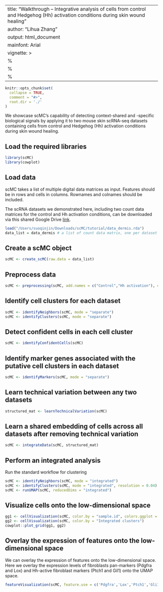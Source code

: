 
---
title: "Walkthrough -- Integrative analysis of cells from control and Hedgehog (Hh) activation conditions during skin wound healing"
author: "Lihua Zhang"
output: html_document
mainfont: Arial
vignette: >
  %\VignetteIndexEntry{Integrating and comparing multiple single cell genomic datasets using scMC}
  %\VignetteEngine{knitr::rmarkdown}
  %\VignetteEncoding{UTF-8}
---

```r
knitr::opts_chunk$set(
  collapse = TRUE,
  comment = "#>",
  root.dir = './'
)
```

We showcase scMC’s capability of detecting context-shared and -specific biological signals by applying it to two mouse skin scRNA-seq datasets containing cells from control and Hedgehog (Hh) activation conditions during skin wound healing. 


## Load the required libraries
```r
library(scMC)
library(cowplot)
```

## Load data
scMC takes a list of multiple digital data matrices as input. Features should be in rows and cells in columns. Rownames and colnames should be included. 

The scRNA datasets we demonstrated here, including two count data matrices for the control and Hh activation conditions, can be downloaded via this shared Google Drive [link](https://drive.google.com/file/d/182EMDA0x5fr2nV7MbC4SDISSjFBS1E0p/view?usp=sharing).

```r
load("/Users/suoqinjin/Downloads/scMC/tutorial/data_dermis.rda")
data_list = data_dermis # a list of count data matrix, one per dataset
```

## Create a scMC object
```r
scMC <- create_scMC(raw.data = data_list)
```

## Preprocess data
```r
scMC <- preprocessing(scMC, add.names = c("Control","Hh activation"), cell.prefix = TRUE)
```

## Identify cell clusters for each dataset
```r
scMC <- identifyNeighbors(scMC, mode = "separate")
scMC <- identifyClusters(scMC, mode = "separate")
```

## Detect confident cells in each cell cluster 

```r
scMC <- identifyConfidentCells(scMC)
```

## Identify marker genes associated with the putative cell clusters in each dataset
```r
scMC <- identifyMarkers(scMC, mode = "separate")
```

## Learn technical variation between any two datasets
```r
structured_mat <- learnTechnicalVariation(scMC)
```

## Learn a shared embedding of cells across all datasets after removing technical variation

```r
scMC <- integrateData(scMC, structured_mat)
```

## Perform an integrated analysis
Run the standard workflow for clustering
```r
scMC <- identifyNeighbors(scMC, mode = "integrated")
scMC <- identifyClusters(scMC, mode = "integrated", resolution = 0.04)
scMC <- runUMAP(scMC, reducedDims = "integrated")
```

## Visualize cells onto the low-dimensional space
```r
gg1 <- cellVisualization(scMC, color.by = "sample.id", colors.ggplot = T)
gg2 <- cellVisualization(scMC, color.by = "Integrated clusters")
cowplot::plot_grid(gg1, gg2)
```

## Overlay the expression of features onto the low-dimensional space
We can overlay the expression of features onto the low-dimensional space. Here we overlay the expression levels of fibroblasts pan-markers (Pdgfra and Lox) and Hh-active fibroblast markers (Ptch1 and Gil1) onto the UMAP space. 
```r
featureVisualization(scMC, feature.use = c('Pdgfra','Lox','Ptch1','Gli1'),  nCol = 4, cell.size = 0.1, show.legend = F, show.legend.combined = F)
```


